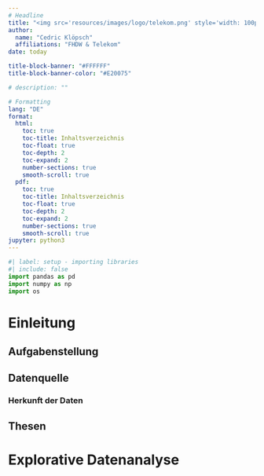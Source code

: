 ```yaml
---
# Headline
title: "<img src='resources/images/logo/telekom.png' style='width: 100px; height: auto;'> Hotel Indoor Analyse <img src='resources/images/logo/fhdw.png' style='width: 100px; height: auto;'>"
author: 
  name: "Cedric Klöpsch"
  affiliations: "FHDW & Telekom"
date: today

title-block-banner: "#FFFFFF"
title-block-banner-color: "#E20075"

# description: ""

# Formatting
lang: "DE"
format:
  html:
    toc: true
    toc-title: Inhaltsverzeichnis 
    toc-float: true
    toc-depth: 2
    toc-expand: 2
    number-sections: true
    smooth-scroll: true
  pdf:
    toc: true
    toc-title: Inhaltsverzeichnis 
    toc-float: true
    toc-depth: 2
    toc-expand: 2
    number-sections: true
    smooth-scroll: true
jupyter: python3
---
```


```python
#| label: setup - importing libraries
#| include: false
import pandas as pd
import numpy as np
import os
```

# Einleitung

## Aufgabenstellung

## Datenquelle
### Herkunft der Daten

## Thesen

# Explorative Datenanalyse